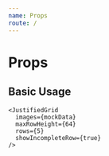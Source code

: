 ```yaml
---
name: Props
route: /
---
```



# Props

<PropsTable of={JustifiedGrid} />

## Basic Usage

<JustifiedGrid
  images={mockData}
  maxRowHeight={64}
  rows={5}
  showIncompleteRow={true}
/>

    <JustifiedGrid
      images={mockData}
      maxRowHeight={64}
      rows={5}
      showIncompleteRow={true}
    />
